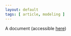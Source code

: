 ```yaml
---
layout: default
tags: [ article, modeling ]
---
```


A document (accessible [here][pdf])

[pdf]: {{ site.baseurl }}/assets/projects/monoallelic-brain/2016-02-19-binomial-models.pdf
